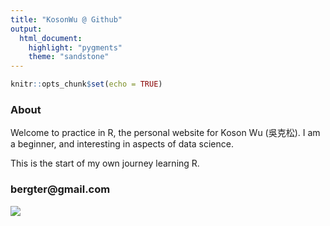 ```yaml
---
title: "KosonWu @ Github"
output: 
  html_document:
    highlight: "pygments"
    theme: "sandstone" 
---
```


```r
knitr::opts_chunk$set(echo = TRUE)
```

### About

Welcome to practice in R, the personal website for Koson Wu (吳克松). I am a beginner, and interesting in aspects of data science. 

This is the start of my own journey learning R.

### bergter@gmail.com

![](image/me.jpg)


